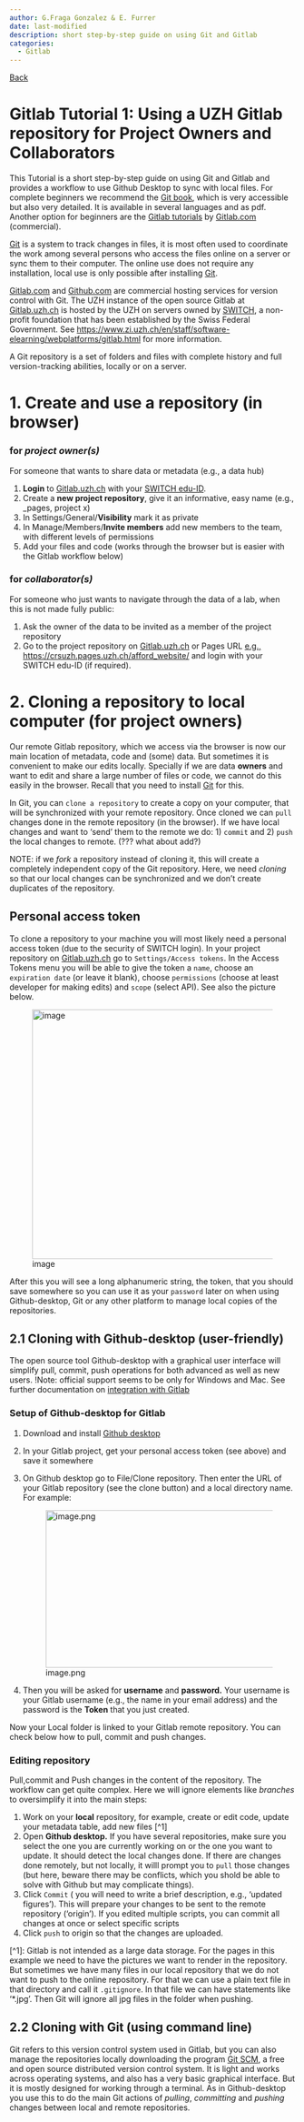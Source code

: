 ```yaml
---
author: G.Fraga Gonzalez & E. Furrer
date: last-modified
description: short step-by-step guide on using Git and Gitlab
categories:
  - Gitlab
---
```


[Back](index.qmd)

# Gitlab Tutorial 1: Using a UZH Gitlab repository for Project Owners and Collaborators {.unnumbered}

This Tutorial is a short step-by-step guide on using Git and Gitlab and provides a workflow to use Github Desktop to sync with local files. For complete beginners we recommend the [Git book](https://git-scm.com/book), which is very accessible but also very detailed. It is available in several languages and as pdf. Another option for beginners are the [Gitlab tutorials](https://docs.gitlab.com/ee/tutorials/) by [Gitlab.com](https://about.gitlab.com/) (commercial).

[Git](https://en.wikipedia.org/wiki/Git) is a system to track changes in files, it is most often used to coordinate the work among several persons who access the files online on a server or sync them to their computer. The online use does not require any installation, local use is only possible after installing [Git](https://git-scm.com/downloads).

[Gitlab.com](https://about.gitlab.com/) and [Github.com](https://github.com/) are commercial hosting services for version control with Git. The UZH instance of the open source Gitlab at [Gitlab.uzh.ch](https://gitlab.uzh.ch) is hosted by the UZH on servers owned by [SWITCH](https://www.switch.ch/de/edu-id/), a non-profit foundation that has been established by the Swiss Federal Government. See [https://www.zi.uzh.ch/en/staff/software-elearning/webplatforms/gitlab.html]() for more information.

A Git repository is a set of folders and files with complete history and full version-tracking abilities, locally or on a server.

# 1. Create and use a repository (in browser)

### for *project owner(s)*

For someone that wants to share data or metadata (e.g., a data hub)

1.  **Login** to [Gitlab.uzh.ch](https://gitlab.uzh.ch) with your [SWITCH edu-ID](https://www.switch.ch/edu-id/).
2.  Create a **new project repository**, give it an informative, easy name (e.g., \_pages, project x)
3.  In Settings/General/**Visibility** mark it as private
4.  In Manage/Members/**Invite members** add new members to the team, with different levels of permissions
5.  Add your files and code (works through the browser but is easier with the Gitlab workflow below)

### for *collaborator(s)*

For someone who just wants to navigate through the data of a lab, when this is not made fully public:

1.  Ask the owner of the data to be invited as a member of the project repository
2.  Go to the project repository on [Gitlab.uzh.ch](https://gitlab.uzh.ch) or Pages URL [e.g., https://crsuzh.pages.uzh.ch/afford_website/](https://crsuzh.pages.uzh.ch/afford_website/) and login with your SWITCH edu-ID (if required).

# 2. Cloning a repository to local computer (for project owners)

Our remote Gitlab repository, which we access via the browser is now our main location of metadata, code and (some) data. But sometimes it is convenient to make our edits locally. Specially if we are data **owners** and want to edit and share a large number of files or code, we cannot do this easily in the browser. Recall that you need to install [Git](https://git-scm.com/downloads) for this.

In Git, you can `clone a repository` to create a copy on your computer, that will be synchronized with your remote repository. Once cloned we can `pull` changes done in the remote repository (in the browser). If we have local changes and want to 'send' them to the remote we do: 1) `commit` and 2) `push` the local changes to remote. (??? what about add?)

NOTE: if we *fork* a repository instead of cloning it, this will create a completely independent copy of the Git repository. Here, we need *cloning* so that our local changes can be synchronized and we don't create duplicates of the repository.

## Personal access token

To clone a repository to your machine you will most likely need a personal access token (due to the security of SWITCH login). In your project repository on [Gitlab.uzh.ch](https://gitlab.uzh.ch) go to `Settings/Access tokens`. In the Access Tokens menu you will be able to give the token a `name`, choose an `expiration date` (or leave it blank), choose `permissions` (choose at least developer for making edits) and `scope` (select API). See also the picture below.

![image](uploads/aeef5aff4db2c295384c7ab1f1912c03/image.png){width="610" height="439"}

After this you will see a long alphanumeric string, the token, that you should save somewhere so you can use it as your `password` later on when using Github-desktop, Git or any other platform to manage local copies of the repositories.

## 2.1 Cloning with Github-desktop (user-friendly)

The open source tool Github-desktop with a graphical user interface will simplify pull, commit, push operations for both advanced as well as new users. !Note: official support seems to be only for Windows and Mac. See further documentation on [integration with Gitlab](https://github.com/desktop/desktop/blob/development/docs/integrations/gitlab.md)

### Setup of Github-desktop for Gitlab

1.  Download and install [Github desktop](https://desktop.github.com/)

2.  In your Gitlab project, get your personal access token (see above) and save it somewhere

3.  On Github desktop go to File/Clone repository. Then enter the URL of your Gitlab repository (see the clone button) and a local directory name. For example:

    ![image.png](uploads/7a0a2bd44e724b5c59f4c4e0ac983573/image.png){width="551" height="277"}

4.  Then you will be asked for **username** and **password.** Your username is your Gitlab username (e.g., the name in your email address) and the password is the **Token** that you just created.

Now your Local folder is linked to your Gitlab remote repository. You can check below how to pull, commit and push changes.

### Editing repository

Pull,commit and Push changes in the content of the repository. The workflow can get quite complex. Here we will ignore elements like *branches* to oversimplify it into the main steps:

1.  Work on your **local** repository, for example, create or edit code, update your metadata table, add new files \[\^1\]
2.  Open **Github desktop.** If you have several repositories, make sure you select the one you are currently working on or the one you want to update. It should detect the local changes done. If there are changes done remotely, but not locally, it willl prompt you to `pull` those changes (but here, beware there may be conflicts, which you shold be able to solve with Github but may complicate things).
3.  Click `Commit` ( you will need to write a brief description, e.g., 'updated figures'). This will prepare your changes to be sent to the remote repository ('origin'). If you edited multiple scripts, you can commit all changes at once or select specific scripts
4.  Click `push` to origin so that the changes are uploaded.

\[\^1\]: Gitlab is not intended as a large data storage. For the pages in this example we need to have the pictures we want to render in the repository. But sometimes we have many files in our local repository that we do not want to push to the online repository. For that we can use a plain text file in that directory and call it `.gitignore`. In that file we can have statements like '\*.jpg'. Then Git will ignore all jpg files in the folder when pushing.

## 2.2 Cloning with Git (using command line)

Git refers to this version control system used in Gitlab, but you can also manage the repositories locally downloading the program [Git SCM](https://git-scm.com/download/win), a free and open source distributed version control system. It is light and works across operating systems, and also has a very basic graphical interface. But it is mostly designed for working through a terminal. As in Github-desktop you use this to do the main Git actions of *pulling*, *committing* and *pushing* changes between local and remote repositories.

## 
